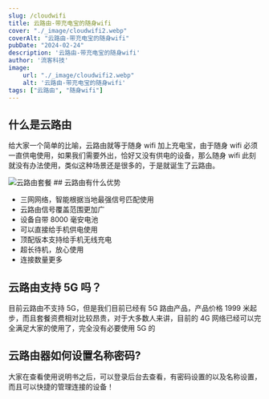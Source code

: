 ```yaml
---
slug: /cloudwifi
title: 云路由-带充电宝的随身wifi
cover: "./_image/cloudwifi2.webp"
coverAlt: "云路由-带充电宝的随身wifi"
pubDate: "2024-02-24"
description: '云路由-带充电宝的随身wifi'
author: '流客科技'
image:
    url: "./_image/cloudwifi2.webp"
    alt: '云路由-带充电宝的随身wifi'
tags: ["云路由", "随身wifi"]
---
```


## 什么是云路由

给大家一个简单的比喻，云路由就等于随身 wifi 加上充电宝，由于随身 wifi 必须一直供电使用，如果我们需要外出，恰好又没有供电的设备，那么随身 wifi 此刻就没有办法使用，类似这种场景还是很多的，于是就诞生了云路由。


<Image src={cloudwifi} width={300} height={300} alt="云路由套餐"/>
## 云路由有什么优势

- 三网网络，智能根据当地最强信号匹配使用
- 云路由信号覆盖范围更加广
- 设备自带 8000 毫安电池
- 可以直接给手机供电使用
- 顶配版本支持给手机无线充电
- 超长待机，放心使用
- 连接数量更多

## 云路由支持 5G 吗？

目前云路由不支持 5G，但是我们目前已经有 5G 路由产品，产品价格 1999 米起步，而且套餐资费相对比较昂贵，对于大多数人来讲，目前的 4G 网络已经可以完全满足大家的使用了，完全没有必要使用 5G 的

## 云路由器如何设置名称密码?

大家在查看使用说明书之后，可以登录后台去查看，有密码设置的以及名称设置，而且可以快捷的管理连接的设备！
